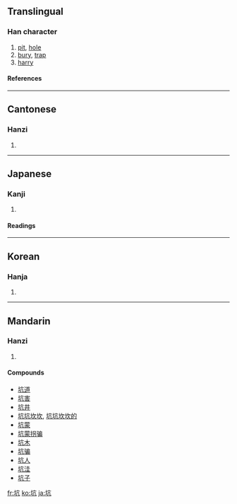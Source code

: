 {{see|阬}}

==Translingual==
===Han character===
{{Han char|rn=32|rad=土|as=04|sn=7|four=4011<sub>7</sub>|canj=土卜竹弓 (GYHN)}}
# [[pit]], [[hole]]
# [[bury]], [[trap]]
# [[harry]]
====References====
{{Han ref|kx=0226.010|dkj=04932|dj=0460.080|hdz=10426.090|uh=5751|ud=22353|bh=A77C|bd=42876}}
----
==Cantonese==
===Hanzi===
{{yue-hanzi|jyut=|y=haang1}}
# {{defn|Cantonese}}
----
==Japanese==
===Kanji===
{{ja-kanji|grade=c|rs=土04}}
# {{defn|Japanese}} 
====Readings====
{{ja-readings|on=[[こう]] (kō)|kun=[[あな]] (ana), [[あなにする]] (ananisuru)}}
----
==Korean==
===Hanja===
{{ko-hanja|hangeul=갱|rv=gaeng|mr=kaeng}}
# {{defn|Korean}}
----
==Mandarin==
===Hanzi===
{{cmn-hanzi|pin=[[kēng]] ([[keng1]])|wg=k'eng<sup>1</sup>}}
# {{defn|Mandarin}}

====Compounds====
*[[坑道]]
*[[坑害]]
*[[坑井]]
*[[坑坑坎坎]], [[坑坑坎坎的]]
*[[坑蒙]]
*[[坑蒙拐骗]]
*[[坑木]]
*[[坑骗]]
*[[坑人]]
*[[坑洼]]
*[[坑子]]

[[fr:坑]]
[[ko:坑]]
[[ja:坑]]